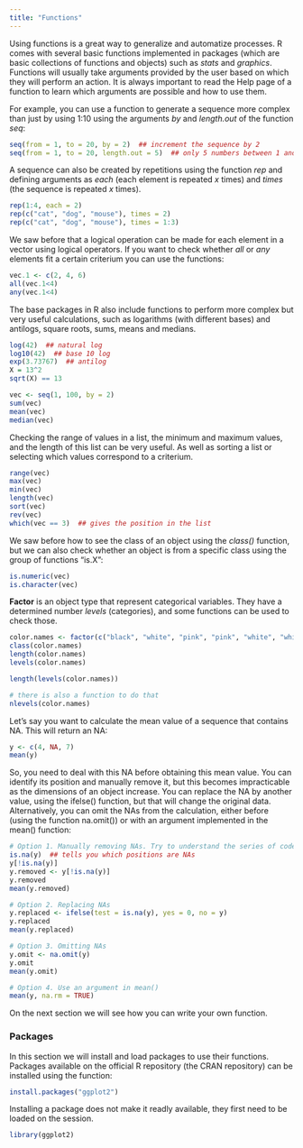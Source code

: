 ---
title: "Functions"
---

Using functions is a great way to generalize and automatize processes. R comes with several basic functions implemented in packages (which are basic collections of functions and objects) such as *stats* and *graphics*. Functions will usually take arguments provided by the user based on which they will perform an action. It is always important to read the Help page of a function to learn which arguments are possible and how to use them.

For example, you can use a function to generate a sequence more complex than just by using 1:10 using the arguments *by* and *length.out* of the function *seq*:

```{r}
seq(from = 1, to = 20, by = 2)  ## increment the sequence by 2
seq(from = 1, to = 20, length.out = 5)  ## only 5 numbers between 1 and 20
```

A sequence can also be created by repetitions using the function *rep* and defining arguments as *each* (each element is repeated *x* times) and *times* (the sequence is repeated *x* times).

```{r}
rep(1:4, each = 2)
rep(c("cat", "dog", "mouse"), times = 2)
rep(c("cat", "dog", "mouse"), times = 1:3)

```

We saw before that a logical operation can be made for each element in a vector using logical operators. If you want to check whether *all* or *any* elements fit a certain criterium you can use the functions:
```{r}
vec.1 <- c(2, 4, 6)
all(vec.1<4)
any(vec.1<4)
```

The base packages in R also include functions to perform more complex but very useful calculations, such as logarithms (with different bases) and antilogs, square roots, sums, means and medians.
```{r}
log(42)  ## natural log
log10(42)  ## base 10 log
exp(3.73767)  ## antilog
X = 13^2
sqrt(X) == 13

vec <- seq(1, 100, by = 2)
sum(vec)
mean(vec)
median(vec)
```
Checking the range of values in a list, the minimum and maximum values, and the length of this list can be very useful. As well as sorting a list or selecting which values correspond to a criterium.
```{r}
range(vec)
max(vec)
min(vec)
length(vec)
sort(vec)
rev(vec)
which(vec == 3)  ## gives the position in the list
```
We saw before how to see the class of an object using the *class()* function, but we can also check whether an object is from a specific class using the group of functions "is.X":
```{r}
is.numeric(vec)
is.character(vec)
```
**Factor** is an object type that represent categorical variables. They have a determined number *levels* (categories), and some functions can be used to check those.
```{r}
color.names <- factor(c("black", "white", "pink", "pink", "white", "white"))
class(color.names)
length(color.names)
levels(color.names)

length(levels(color.names))

# there is also a function to do that
nlevels(color.names)
```
Let's say you want to calculate the mean value of a sequence that contains NA. This will return an NA: 
```{r}
y <- c(4, NA, 7)
mean(y)
```
So, you need to deal with this NA before obtaining this mean value. You can identify its position and manually remove it, but this becomes impracticable as the dimensions of an object increase. You can replace the NA by another value, using the ifelse() function, but that will change the original data. Alternatively, you can omit the NAs from the calculation, either before (using the function na.omit()) or with an argument implemented in the mean() function:
```{r}
# Option 1. Manually removing NAs. Try to understand the series of code here
is.na(y)  ## tells you which positions are NAs
y[!is.na(y)]
y.removed <- y[!is.na(y)]  
y.removed
mean(y.removed)

# Option 2. Replacing NAs
y.replaced <- ifelse(test = is.na(y), yes = 0, no = y) 
y.replaced
mean(y.replaced)

# Option 3. Omitting NAs
y.omit <- na.omit(y)
y.omit
mean(y.omit)

# Option 4. Use an argument in mean()
mean(y, na.rm = TRUE)
```
On the next section we will see how you can write your own function.

### Packages

In this section we will install and load packages to use their functions.
Packages available on the official R repository (the CRAN repository) can be installed using the function:
```{r, eval = FALSE}
install.packages("ggplot2")
```

Installing a package does not make it readly available, they first need to be loaded on the session. 
```{r}
library(ggplot2)
```

